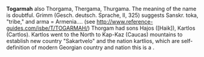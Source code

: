 '''Togarmah''' also Thorgama, Thergama, Thurgama.
The meaning of the name is doubtful. Grimm (Gesch. deutsch. Sprache, II, 325) suggests Sanskr. toka, "tribe," and arma = Armenia….
(see http://www.reference-guides.com/isbe/T/TOGARMAH/)
Thorgam had sons Hajos ([Haik]), Kartlos (Cartlos). Kartlos went to the North to Kap-Kaz (Caucas) mountains to establish new country "Sakartvelo" and the nation kartlios, which are self-definition of modern Georgian country and nation
this is a {{stub}}.